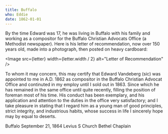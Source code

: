 ```yaml
---
title: Buffalo
who: Eddie
date: 1862-01-01
---
```


By the time Edward was 17, he was living in Buffalo with his family and working as a compositor for the Buffalo Christian Advocats Office (a Methodist newspaper). Here is his letter of recommendation, now over 150 years old, made into a photograph, then posted on heavy cardboard:

<Image src={letter} width={letter.width / 2} alt="Letter of Recommendation" />

  To whom it may concern, this may certify that Edward Vandeberg (sic) was appointed to me in A.D. 1862 as compositor in the Buffalo Christian Advocat Office and continuted in my employ until I sold out in 1863. Since which he has remained in the same office until quite recently, filling the position of foreman most of his time. His conduct has been exemplary, and his application and attention to the duties in the office very satisfactory; and I take pleasure in stating that I regard him as a young man of good principles, strict integrity, and industrious habits, whose success in life I sincerely hope may by equal to deserts.
						
Buffalo September 21, 1864
Levius S Church
Bethel Chaplain